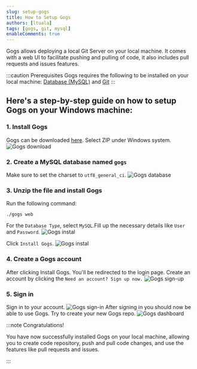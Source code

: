 ```yaml
---
slug: setup-gogs
title: How to Setup Gogs
authors: [ltuala]
tags: [gogs, git, mysql]
enableComments: true
---
```


Gogs allows deploying a local Git Server on your local machine. It comes with a web UI to facilitate pushing and pulling of code, it also includes pull requests and issues features. 

<!--truncate-->
:::caution Prerequisites
Gogs requires the following to be installed on your local machine: [Database (MySQL)](https://dev.mysql.com/downloads/) and [Git](https://git-scm.com/download/win)
:::
## Here's a step-by-step guide on how to setup Gogs on your Windows machine:

### 1. Install Gogs

Gogs can be downloaded [here](https://gogs.io/docs/installation/install_from_binary). Select ZIP under Windows system.
![Gogs download](gogs-download.png)

### 2. Create a MySQL database named `gogs`

Make sure to set the charset to `utf8_general_ci`.
![Gogs database](gogs-db.png)

### 3. Unzip the file and install Gogs

Run the following command:

```
./gogs web
```
For the `Database Type`, select `MySQL`.Fill up the necessary details like `User` and `Password`.
![Gogs instal](gogs-install.png)

Click `Install Gogs`.
![Gogs instal](gogs-install2.png)

### 4. Create a Gogs account
After clicking Install Gogs. You'll be redirected to the login page. Create an account by clicking the `Need an account? Sign up now.`
![Gogs sign-up](gogs-sign-up.png)

### 5. Sign in

Sign in to your account.
![Gogs sign-in](gogs-sign-in.png)
After signing in you should now be able to use Gogs. Try to create your new Gogs repo.
![Gogs dashboard](gogs-dashboard.png)


:::note Congratulations!

You have now successfully installed Gogs on your local machine, allowing you to create code repository, push and pull code changes, and use the features like pull requests and issues.

:::